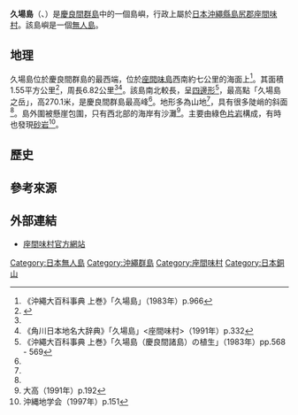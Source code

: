 {{about|慶良間群島的久場島|釣魚台列嶼中的一個同名島嶼|黃尾嶼}}
{{coord|26|10|19|N|127|14|16|E|region:JP-47|display=title}}
{{Infobox islands
|name = 久場島
|image = [[File:Kuba_Island,_Zamami.jpg|300px]]
|archipelago=[[慶良間群島|慶良間群島]]
|area km2 = 1.55
|coastline km  6.82
|elevation m = 270.1
|highest mount=久場島之岳
|waterbody = [[東中國海|東中國海]]
|country admin divisions title = 行政歸屬
|country 1 admin divisions = {{JPN}}[[沖繩縣|沖繩縣]][[島尻郡|島尻郡]][[座間味村|座間味村]]
}}
'''久場島'''（{{jpn|j=久場島|hg=くばじま|rm=Kuba-jima}}、{{ryu|r=久場島|kn=クバジマ|rm=Kuba-jima}}）是[[慶良間群島|慶良間群島]]中的一個島嶼，行政上屬於[[日本|日本]][[沖繩縣|沖繩縣]][[島尻郡|島尻郡]][[座間味村|座間味村]]。該島嶼是一個[[無人島|無人島]]。

==地理==
久場島位於慶良間群島的最西端，位於[[座間味島|座間味島]]西南約七公里的海面上<ref name="okinawa-kubajima">《沖繩大百科事典 上巻》「久場島」（1983年）p.966</ref>。其面積1.55平方公里<ref name="area">{{Cite web|date=2012-10-01|url=http://www.gsi.go.jp/KOKUJYOHO/MENCHO/201210/shima.pdf|script-title=ja:平成24年全国都道府県市区町村別面積調 島面積|publisher=[[国土地理院|国土地理院]]|format=PDF|page=9|accessdate=2013-03-17|deadurl=yes|archiveurl=https://web.archive.org/web/20130413095920/http://www.gsi.go.jp/KOKUJYOHO/MENCHO/201210/shima.pdf|archivedate=2013-04-13}}</ref>，周長6.82公里<ref name="okinawa-kubajima"/><ref name="kadokawa-kubajima">《角川日本地名大辞典》「久場島」<座間味村>（1991年）p.332</ref>。該島南北較長，呈[[四邊形|四邊形]]<ref name="okinawa-kubajimaVegetation">《沖繩大百科事典 上巻》「久場島（慶良間諸島）の植生」（1983年）pp.568 - 569</ref>，最高點「久場島之岳」，高270.1米，是慶良間群島最高峰<ref name="kadokawa-kubajima"/>。地形多為山地<ref name="okinawa-kubajima"/>，具有很多陡峭的斜面<ref name="kadokawa-kubajima"/>。島外圍被懸崖包圍，只有西北部的海岸有沙灘<ref name="ootaka">大高（1991年）p.192</ref>。主要由綠色[[片岩|片岩]]構成，有時也發現[[砂岩|砂岩]]<ref>沖縄地学会（1997年）p.151</ref>。

==歷史==

==參考來源==
{{reflist}}

== 外部連結 ==
*[http://www.vill.zamami.okinawa.jp/ 座間味村官方網站] {{Wayback|url=http://www.vill.zamami.okinawa.jp/ |date=20210209062702 }} {{ja}}

{{沖繩群島}}
[[Category:日本無人島|Category:日本無人島]]
[[Category:沖繩群島|Category:沖繩群島]]
[[Category:座間味村|Category:座間味村]]
[[Category:日本銅山|Category:日本銅山]]